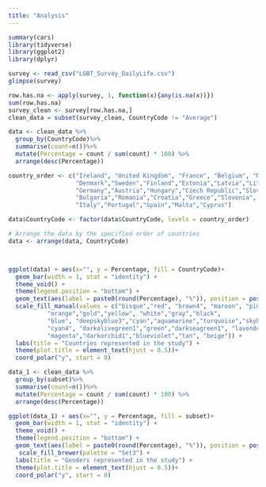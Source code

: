 ```yaml
---
title: "Analysis"
---
```

 
```r
summary(cars)
library(tidyverse)
library(ggplot2)
library(dplyr)

survey <- read_csv("LGBT_Survey_DailyLife.csv") 
glimpse(survey)

row.has.na <- apply(survey, 1, function(x){any(is.na(x))})
sum(row.has.na)
survey_clean <- survey[row.has.na,]
clean_data = subset(survey_clean, CountryCode != "Average")

data <- clean_data %>% 
  group_by(CountryCode)%>%
  summarise(count=n())%>%
  mutate(Percentage = count / sum(count) * 100) %>%
  arrange(desc(Percentage)) 

country_order <- c("Ireland", "United Kingdom", "France", "Belgium", "Netherlands", "Luxembourg",
                   "Denmark","Sweden","Finland","Estonia","Latvia","Lithuania",
                   "Germany","Austria","Hungary","Czech Republic","Slovakia","Poland",
                   "Bulgaria","Romania","Croatia","Greece","Slovenia",
                   "Italy","Portugal","Spain","Malta","Cyprus")

data$CountryCode <- factor(data$CountryCode, levels = country_order)

# Arrange the data by the specified order of countries
data <- arrange(data, CountryCode)



ggplot(data) + aes(x="", y = Percentage, fill = CountryCode)+   
  geom_bar(width = 1, stat = "identity") +
  theme_void() +
  theme(legend.position = "bottom") +
  geom_text(aes(label = paste0(round(Percentage), "%")), position = position_stack(vjust =0.5),size = 3)+
  scale_fill_manual(values = c("bisque","red", "brown4", "maroon", "pink","coral", 
           "orange","gold","yellow", "white","gray","black",
           "blue", "deepskyblue3","cyan","aquamarine","turquoise","skyblue",
           "cyan4", "darkolivegreen1","green","darkseagreen1", "lavender",  
           "magenta","darkorchid1","blueviolet","tan", "beige")) +
  labs(title = "Countries represented in the study") +
  theme(plot.title = element_text(hjust = 0.5))+
  coord_polar("y", start = 0) 

data_1 <- clean_data %>% 
  group_by(subset)%>%
  summarise(count=n())%>%
  mutate(Percentage = count / sum(count) * 100) %>%
  arrange(desc(Percentage)) 

ggplot(data_1) + aes(x="", y = Percentage, fill = subset)+   
  geom_bar(width = 1, stat = "identity") +
  theme_void() +
  theme(legend.position = "bottom") +
  geom_text(aes(label = paste0(round(Percentage), "%")), position = position_stack(vjust =0.5),size = 3)+
   scale_fill_brewer(palette = "Set3") +
  labs(title = "Genders represented in the study") +
  theme(plot.title = element_text(hjust = 0.5))+
  coord_polar("y", start = 0) 
```

